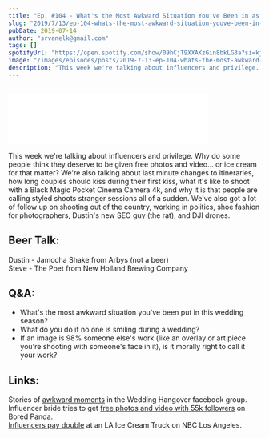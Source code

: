 ```yaml
---
title: "Ep. #104 - What's the Most Awkward Situation You've Been in as a Photographer?"
slug: "2019/7/13/ep-104-whats-the-most-awkward-situation-youve-been-in-as-a-photographer"
pubDate: 2019-07-14
author: "srvanelk@gmail.com"
tags: []
spotifyUrl: "https://open.spotify.com/show/09hCjT9XXAKzGin8bkLG3a?si=kjRZvQ1JTb6Ov3HVzSSlWA"
image: "/images/episodes/posts/2019-7-13-ep-104-whats-the-most-awkward-situation-youve-been-in-as-a-photographer/public.webp"
description: "This week we're talking about influencers and privilege. Why do some people think they deserve to be given free photos and video... or ice cream for that matter? We're also talking about last minute changes to itineraries, how long couples should kiss during their first kiss, what it's like to shoot with a Black Magic Pocket Cinema Camera 4k, and why it is that people are calling styled shoots stranger sessions all of a sudden. We've also got a lot of follow up on shooting out of the country, working in politics, shoe fashion for photographers, Dustin's new SEO guy (the rat), and DJI drones."
---
```


<figure>
  <img src="/images/episodes/posts/2019-7-13-ep-104-whats-the-most-awkward-situation-youve-been-in-as-a-photographer/public.webp" alt="" />
</figure>
<iframe class="embedly-embed" src="//cdn.embedly.com/widgets/media.html?src=https%3A%2F%2Fanchor.fm%2Fweddingphotohangover%2Fembed%2Fepisodes%2FEp--104---Whats-the-Most-Awkward-Situation-Youve-Been-in-as-a-Photographer-e4k194&url=https%3A%2F%2Fanchor.fm%2Fweddingphotohangover%2Fepisodes%2FEp--104---Whats-the-Most-Awkward-Situation-Youve-Been-in-as-a-Photographer-e4k194&image=https%3A%2F%2Fd3t3ozftmdmh3i.cloudfront.net%2Fproduction%2Fpodcast_uploaded_episode400%2F805714%2F805714-1563001067047-208d7c507b0ff.jpg&key=61d05c9d54e8455ea7a9677c366be814&type=text%2Fhtml&schema=anchor&wmode=opaque" width="400" height="102" scrolling="no" frameborder="0" allow="autoplay; fullscreen" allowfullscreen="true"></iframe>

This week we're talking about influencers and privilege. Why do some people think they deserve to be given free photos and video... or ice cream for that matter? We're also talking about last minute changes to itineraries, how long couples should kiss during their first kiss, what it's like to shoot with a Black Magic Pocket Cinema Camera 4k, and why it is that people are calling styled shoots stranger sessions all of a sudden. We've also got a lot of follow up on shooting out of the country, working in politics, shoe fashion for photographers, Dustin's new SEO guy (the rat), and DJI drones.

## Beer Talk:   
Dustin - Jamocha Shake from Arbys (not a beer)   
Steve - The Poet from New Holland Brewing Company

## Q&A:
- What's the most awkward situation you've been put in this wedding season? 
- What do you do if no one is smiling during a wedding?
- If an image is 98% someone else's work (like an overlay or art piece you're shooting with someone's face in it), is it morally right to call it your work?

## Links: 
Stories of [awkward moments](https://www.facebook.com/groups/weddinghangover/permalink/2429961630574807/) in the Wedding Hangover facebook group.   
Influencer bride tries to get [free photos and video with 55k followers](https://www.boredpanda.com/wedding-influencer-services-exchange/) on Bored Panda.   
[Influencers pay double](https://www.nbclosangeles.com/news/local/Ice-Cream-Truck-Owner-Says-Influencers-Pay-Double-in-Viral-Post--512134362.html) at an LA Ice Cream Truck on NBC Los Angeles.

<figure>
  <img src="/images/episodes/posts/2019-7-13-ep-104-whats-the-most-awkward-situation-youve-been-in-as-a-photographer/Steve+Merman.webp" alt="" />
</figure>
